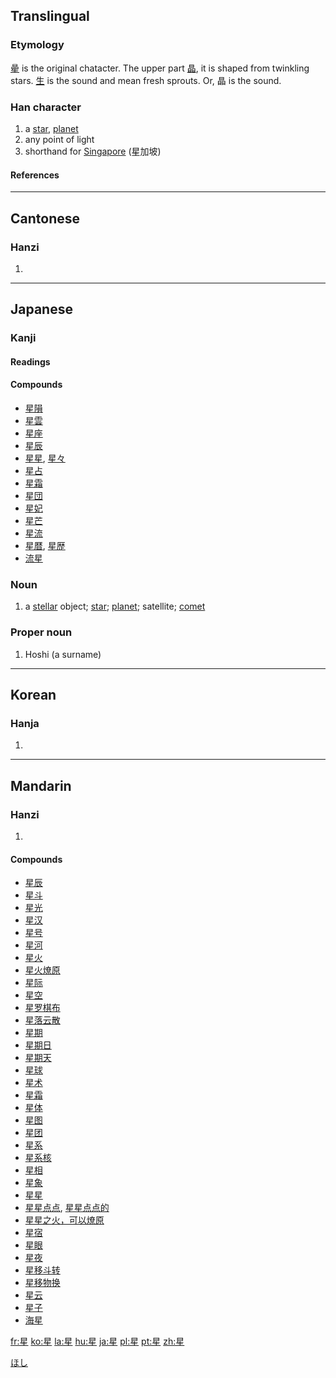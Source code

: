 {{see|曐|皨}}

==Translingual==
===Etymology===
[[曐]] is the original chatacter. The upper part [[晶]], it is shaped from twinkling stars. [[生]] is the sound and mean fresh sprouts. Or, 晶 is the sound.
===Han character===
{{Han char|rn=72|rad=日|as=05|sn=9|four=6010<sub>4</sub>|canj=日竹手一 (AHQM)}}
# a [[star]], [[planet]]
# any point of light
# shorthand for [[Singapore]] (星加坡)
====References====
{{Han ref|kx=0492.210|dkj=13837|dj=0855.220|hdz=21500.120|uh=661F|ud=26143|bh=AC50|bd=44112}}

----
==Cantonese==
===Hanzi===
{{yue-hanzi|jyut=|y=sing1}}
# {{defn|Cantonese}}

----
==Japanese==
[[Category:1000 Japanese basic words|ほし]]
===Kanji===
{{ja-kanji|grade=2|rs=日05}}

====Readings====
{{ja-readings|on=[[せい]] (sei), [[しょう]] (shō)
|kun=[[ほし]] (hoshi)}}

====Compounds====
*[[星隕]]
*[[星雲]]
*[[星座]]
*[[星辰]]
*[[星星]], [[星々]]
*[[星占]]
*[[星霜]]
*[[星団]]
*[[星妃]]
*[[星芒]]
*[[星流]]
*[[星暦]], [[星歴]]
*[[流星]]

===Noun===
{{ja-noun|k|hira=ほし|rom=hoshi}}
# a [[stellar]] object; [[star]]; [[planet]]; satellite; [[comet]]

===Proper noun===
{{ja-pos|k|proper|hira=ほし|rom=Hoshi}}
# Hoshi (a surname)

----
==Korean==
===Hanja===
{{ko-hanja|hangeul=[[성]]|eumhun=|rv=seong|mr=sŏng|y=seng}}
# {{defn|Korean}}

----
==Mandarin==
===Hanzi===
{{cmn-hanzi|pin=[[xīng]] (xing1)|wg=hsing<sup>1</sup>}}
# {{defn|Mandarin}}

====Compounds====
*[[星辰]]
*[[星斗]]
*[[星光]]
*[[星汉]]
*[[星号]]
*[[星河]]
*[[星火]]
*[[星火燎原]]
*[[星际]]
*[[星空]]
*[[星罗棋布]]
*[[星落云散]]
*[[星期]]
*[[星期日]]
*[[星期天]]
*[[星球]]
*[[星术]]
*[[星霜]]
*[[星体]]
*[[星图]]
*[[星团]]
*[[星系]]
*[[星系核]]
*[[星相]]
*[[星象]]
*[[星星]]
*[[星星点点]], [[星星点点的]]
*[[星星之火，可以燎原]]
*[[星宿]]
*[[星眼]]
*[[星夜]]
*[[星移斗转]]
*[[星移物换]]
*[[星云]]
*[[星子]]
*[[海星]]

[[fr:星]]
[[ko:星]]
[[la:星]]
[[hu:星]]
[[ja:星]]
[[pl:星]]
[[pt:星]]
[[zh:星]]